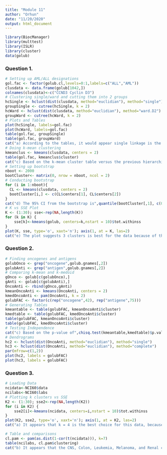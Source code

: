 ---
title: "Module 11"
author: "Orhun"
date: "11/20/2020"
output: html_document
---

```{r Setup, include = FALSE}
library(BiocManager)
library(multtest)
library(ISLR)
library(cluster)
data(golub) 
```

### Question 1.
```{r Question 1, echo = FALSE, comment = NULL, warning = FALSE}
# Setting up AML/ALL designations
gol.fac <- factor(golub.cl,levels=0:1,labels=c("ALL","AML"))
clusdata <- data.frame(golub[1042,])
colnames(clusdata)<-c("CCND3 Cyclin D3")
# Clustering single/ward and cutting them into 2 groups
hcSingle <- hclust(dist(clusdata, method="euclidian"), method="single")
groupSingle <- cutree(hcSingle, k = 2) 
hcWard <- hclust(dist(clusdata, method="euclidian"), method="ward.D2")
groupWard <- cutree(hcWard, k = 2)
# Plots and Tables
plot(hcSingle, labels=gol.fac) 
plot(hcWard, labels=gol.fac) 
table(gol.fac, groupSingle)
table(gol.fac, groupWard)
cat("a) According to the tables, it would appear single linkage is the best for this data. We can see that the clusters capture ALL and AML near perfectly.")
# Doing k-mean clustering
kmeanclus <- kmeans(clusdata, centers = 2)
table(gol.fac, kmeanclus$cluster)
cat("c) Based on the k-mean cluster table versus the previous hierarchical ones, it appears that the single linkage hierarchical method is still the best.")
# Setting up bootstrap
nboot <- 2000
bootCluster<- matrix(0, nrow = nboot, ncol = 2)
# Conducting bootstrap
for (i in 1:nboot){
  CL <- kmeans(clusdata, centers = 2)
  bootCluster[i,] <- c(CL$centers[1], CL$centers[2])
}
cat("d) The 95% CI from the bootstrap is",quantile(bootCluster[,1], c(0.025,0.975)), "The CI's of the cluster means overlap and the first cluster mean is estimated more accurately.")
# K vs SSE Plot
K <- (1:30); sse<-rep(NA,length(K))  
for (k in K) {
    sse[k]<-kmeans(golub, centers=k,nstart = 10)$tot.withinss
}
plot(K, sse, type='o', xaxt='n'); axis(1, at = K, las=2)
cat("e) The plot suggests 3 clusters is best for the data because of the flatlining after k = 3.")
```

### Question 2.
```{r Question 2, echo = FALSE, comment = NULL, warning = FALSE}
# Finding oncogenes and antigens
golubOnco <- grep("oncogene",golub.gnames[,2])
golubAnti <- grep("antigen",golub.gnames[,2])
# Comparing k-mean and k-medoid
gOnco <- golub[c(golubOnco),]
gAnti <- golub[c(golubAnti),]
OncoAnti <- rbind(gOnco,gAnti)
kmeanOncoAnti <- kmeans(OncoAnti, centers = 2)
kmedOncoAnti <- pam(OncoAnti, k = 2)
golubFAC <- factor(c(rep("oncogene",42), rep("antigene",75)))
# Generating Tables
kmeantable <- table(golubFAC, kmeanOncoAnti$cluster)
kmedtable <- table(golubFAC, kmedOncoAnti$cluster)
table(golubFAC, kmeanOncoAnti$cluster)
table(golubFAC, kmedOncoAnti$cluster)
# Testing Independence
cat("c) Based on the p-value of",chisq.test(kmeantable,kmedtable)$p.value,"from the chi-square test, we can see that both clustering methods are statistically insignificant.")
# Dendrograms
hc2 <- hclust(dist(OncoAnti, method="euclidian"), method="single")
hc3 <- hclust(dist(OncoAnti, method="euclidian"), method="complete")
par(mfrow=c(1,2))  
plot(hc2, labels = golubFAC)
plot(hc3, labels = golubFAC)
```

### Question 3.
```{r Question 3, echo = FALSE, comment = NULL, warning = FALSE}
# Loading Data
ncidata<-NCI60$data
ncilabs<-NCI60$labs
# Plotting k clusters vs SSE
K2 <- (1:30); sse2<-rep(NA,length(K2))  
for (i in K2) {
    sse2[i]<-kmeans(ncidata, centers=i,nstart = 10)$tot.withinss
}
plot(K2, sse2, type='o', xaxt='n'); axis(1, at = K2, las=2) 
cat("a) It appears that k = 4 is the best choice for this data, because the drop between points after that becomes virtually the same. We see the biggest drop-off up until k = 4. Hence, it is the best choice for the dat.")

# Table and comparisons
cl.pam <- pam(as.dist(1-cor(t(ncidata))), k=7)
table(ncilabs, cl.pam$clustering)
cat("b) It appears that the CNS, Colon, Leukemia, Melanoma, and Renal cancers are well indentified in a cluster. The K562A-repro, K562B-repro, MCF7A-repro, MCF7D-repro also all appear to be well indentified in a cluster but they each only have one data point so it's not really possible for their data points to be spread out across clusters.\nThe rest of the cancers seem to not be well grouped into clusters because they are too present across different cluster. It also appears that the NSCLC cancer is the most similar to ovarian cancer.")
```